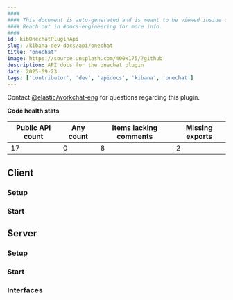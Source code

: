 ```yaml
---
####
#### This document is auto-generated and is meant to be viewed inside our experimental, new docs system.
#### Reach out in #docs-engineering for more info.
####
id: kibOnechatPluginApi
slug: /kibana-dev-docs/api/onechat
title: "onechat"
image: https://source.unsplash.com/400x175/?github
description: API docs for the onechat plugin
date: 2025-09-23
tags: ['contributor', 'dev', 'apidocs', 'kibana', 'onechat']
---
```




Contact [@elastic/workchat-eng](https://github.com/orgs/elastic/teams/workchat-eng) for questions regarding this plugin.

**Code health stats**

| Public API count  | Any count | Items lacking comments | Missing exports |
|-------------------|-----------|------------------------|-----------------|
| 17 | 0 | 8 | 2 |

## Client

### Setup
<DocDefinitionList data={[onechatObj.client.setup]}/>

### Start
<DocDefinitionList data={[onechatObj.client.start]}/>

## Server

### Setup
<DocDefinitionList data={[onechatObj.server.setup]}/>

### Start
<DocDefinitionList data={[onechatObj.server.start]}/>

### Interfaces
<DocDefinitionList data={onechatObj.server.interfaces}/>

